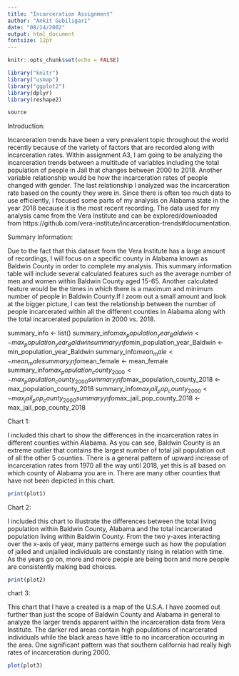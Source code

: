 ```yaml
---
title: "Incarceration Assignment"
author: "Ankit Gubiligari"
date: "08/14/2002"
output: html_document
fontsize: 12pt
--- 
```


```r
knitr::opts_chunk$set(echo = FALSE)

library("knitr")
library("usmap")
library("ggplot2")
library(dplyr)
library(reshape2)

source
``` 

Introduction:

Incarceration trends have been a very prevalent topic throughout the world recently because of the variety of factors that are recorded along with incarceration rates. Within assignment A3, I am going to be analyzing the incarceration trends between a multitude of variables including the total population of people in Jail that changes between 2000 to 2018. Another variable relationship would be how the incarceration rates of people changed with gender. The last relationship I analyzed was the incarceration rate based on the county they were in. Since there is often too much data to use efficiently, I focused some parts of my analysis on Alabama state in the year 2018 because it is the most recent recording. The data used for my analysis came from the Vera Institute and can be explored/downloaded from https://github.com/vera-institute/incarceration-trends#documentation.

Summary Information:

Due to the fact that this dataset from the Vera Institute has a large amount of recordings, I will focus on a specific county in Alabama known as Baldwin County in order to complete my analysis. This summary information table will include several calculated features such as the average number of men and women within Baldwin County aged 15-65. Another calculated feature would be the times in which there is a maximum and minimum number of people in Baldwin County.If I zoom out a small amount and look at the bigger picture, I can test the relationship between the number of people incarcerated within all the different counties in Alabama along with the total incarcerated population in 2000 vs. 2018.

summary_info <- list()
summary_info$max_population_year_Baldwin <- max_population_year_Baldwin
summary_info$min_population_year_Baldwin <- min_population_year_Baldwin
summary_info$mean_male <- mean_male
summary_info$mean_female <- mean_female
summary_info$max_population_county_2000 <- max_population_county_2000
summary_info$max_population_county_2018 <- max_population_county_2018
summary_info$max_jail_pop_county_2000 <- max_jail_pop_county_2000
summary_info$max_jail_pop_county_2018 <- max_jail_pop_county_2018

Chart 1:

I included this chart to show the differences in the incarceration rates in different counties within Alabama. As you can see, Baldwin County is an extreme outlier that contains the largest number of total jail population out of all the other 5 counties. There is a general pattern of upward increase of incarceration rates from 1970 all the way until 2018, yet this is all based on which county of Alabama you are in. There are many other counties that have not been depicted in this chart.

```r
print(plot1)
```

Chart 2:

I included this chart to illustrate the differences between the total living population within Baldwin County, Alabama and the total incarcerated population living within Baldwin County. From the two y-axes interacting over the x-axis of year, many patterns emerge such as how the population of jailed and unjailed individuals are constantly rising in relation with time. As the years go on, more and more people are being born and more people are consistently making bad choices.

```r
print(plot2)
```

chart 3:

This chart that I have a created is a map of the U.S.A. I have zoomed out further than just the scope of Baldwin County and Alabama in general to analyze the larger trends apparent within the incarceration data from Vera Institute. The darker red areas contain high populations of incarcerated individuals while the black areas have little to no incarceration occuring in the area. One significant pattern was that southern california had really high rates of incarceration during 2000.

```r
plot(plot3)
```

